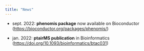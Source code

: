 ```yaml
---
title: "News"
---
```


-   sept. 2022: **phenomis package** now available on Bioconductor (<https://bioconductor.org/packages/phenomis/>)

-   jan. 2022: **ptairMS publication** in Bioinformatics (<https://doi.org/10.1093/bioinformatics/btac031>)
